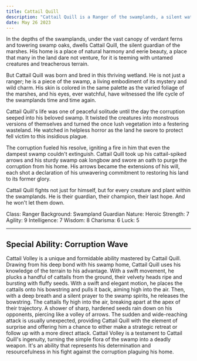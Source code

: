 ```yaml
---
title: Cattail Quill 
description: "Cattail Quill is a Ranger of the swamplands, a silent watcher and guardian of nature. He has a light green hue, speckled with darker shades, reflecting the diversity of plants in his home turf. He stands tall and lean at 4.8 feet, with narrow eyes that gleam with vigilance and wisdom. Cattail is adorned in an armor made from tough swamp grasses and cattail stalks, cleverly woven into a flexible, durable covering."
date: May 26 2023
---
```


In the depths of the swamplands, under the vast canopy of verdant ferns and towering swamp oaks, dwells Cattail Quill, the silent guardian of the marshes. His home is a place of natural harmony and eerie beauty, a place that many in the land dare not venture, for it is teeming with untamed creatures and treacherous terrain.

But Cattail Quill was born and bred in this thriving wetland. He is not just a ranger; he is a piece of the swamp, a living embodiment of its mystery and wild charm. His skin is colored in the same palette as the varied foliage of the marshes, and his eyes, ever watchful, have witnessed the life cycle of the swamplands time and time again.

Cattail Quill's life was one of peaceful solitude until the day the corruption seeped into his beloved swamp. It twisted the creatures into monstrous versions of themselves and turned the once lush vegetation into a festering wasteland. He watched in helpless horror as the land he swore to protect fell victim to this insidious plague.

The corruption fueled his resolve, igniting a fire in him that even the dampest swamp couldn't extinguish. Cattail Quill took up his cattail-spiked arrows and his sturdy swamp oak longbow and swore an oath to purge the corruption from his home. His arrows became the extensions of his will, each shot a declaration of his unwavering commitment to restoring his land to its former glory.

Cattail Quill fights not just for himself, but for every creature and plant within the swamplands. He is their guardian, their champion, their last hope. And he won't let them down.

Class: Ranger
Background: Swampland Guardian
Nature: Heroic
Strength: 7
Agility: 9
Intelligence: 7
Wisdom: 8
Charisma: 6
Luck: 5



---

## Special Ability: Corruption Wave
Cattail Volley is a unique and formidable ability mastered by Cattail Quill. Drawing from his deep bond with his swamp home, Cattail Quill uses his knowledge of the terrain to his advantage.
With a swift movement, he plucks a handful of cattails from the ground, their velvety heads ripe and bursting with fluffy seeds. With a swift and elegant motion, he places the cattails onto his bowstring and pulls it back, aiming high into the air. Then, with a deep breath and a silent prayer to the swamp spirits, he releases the bowstring.
The cattails fly high into the air, breaking apart at the apex of their trajectory. A shower of sharp, hardened seeds rain down on his opponents, piercing like a volley of arrows. The sudden and wide-reaching attack is usually unexpected, providing Cattail Quill with the element of surprise and offering him a chance to either make a strategic retreat or follow up with a more direct attack.
Cattail Volley is a testament to Cattail Quill's ingenuity, turning the simple flora of the swamp into a deadly weapon. It's an ability that represents his determination and resourcefulness in his fight against the corruption plaguing his home.